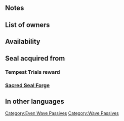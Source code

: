 {{SkillPage Tabs}}{{Passive
|type=C
|exclusive=0
|1name=Even Def Wave 1
|1tagid=SID_守備の波・偶数1
|1promotionRarity=4
|1promotionTier=1
|1required=-
|1effect=At start of even-numbered turns, grants Def+2 to unit and adjacent allies for 1 turn.<br>(Bonus granted to unit even if no allies are adjacent.)
|1cost=60
|2name=Even Def Wave 2
|2tagid=SID_守備の波・偶数2
|2promotionRarity=5
|2promotionTier=1
|2effect=At start of even-numbered turns, grants Def+4 to unit and adjacent allies for 1 turn.<br>(Bonus granted to unit even if no allies are adjacent.)
|2cost=120
|3name=Even Def Wave 3
|3tagid=SID_守備の波・偶数3
|3effect=At start of even-numbered turns, grants Def+6 to unit and adjacent allies for 1 turn.<br>(Bonus granted to unit even if no allies are adjacent.)
|3cost=240
|canUseMove={{MoveList|all}}
|canUseWeapon={{WeaponList|all}}
|properties=random_all,random_inherit_base
}}
==Notes==
{{Bonuses}}
==List of owners==
{{Skill Hero List}}
==Availability==
{{PassiveFocusList}}
{{PassiveDistributionList}}
{{PassiveCombatManualList}}
==Seal acquired from==
===Tempest Trials reward===
{{Tempest Trials seal reward}}
===[[Sacred Seal Forge]]===
{{SealCosts
|seals=Even Def Wave 1;Even Def Wave 2;Even Def Wave 3
|badgeColor=Verdant
|costs1=20;100;20
|costs2=60;200;50
|costs3=400;1000;100
}}

==In other languages==
{{OtherLanguages
|japanese=守備の波・偶数
|german=Gerade Ver.
|spanishEU=Ola Def par
|spanishLA=Ola Def. par
|french=Pair Déf
|italian=Dif pari
|chineseTW=防守之波・偶數
|portuguese=Onda Def. par
}}
{{Seals Navbox}}
{{Passives Navbox|C}}
[[Category:Even Wave Passives]]
[[Category:Wave Passives]]
